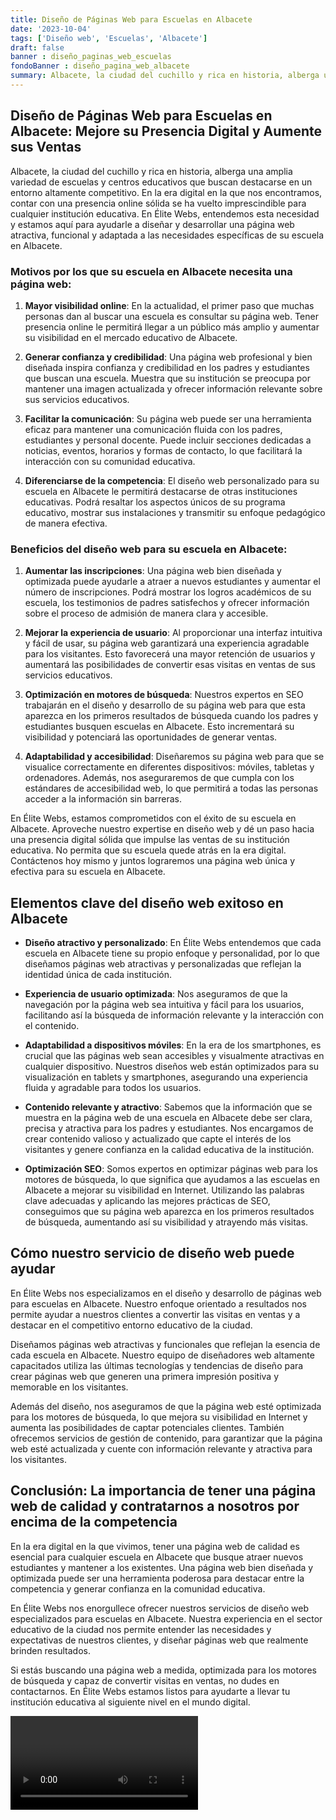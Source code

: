 ```yaml
---
title: Diseño de Páginas Web para Escuelas en Albacete
date: '2023-10-04'
tags: ['Diseño web', 'Escuelas', 'Albacete']
draft: false
banner : diseño_paginas_web_escuelas
fondoBanner : diseño_pagina_web_albacete
summary: Albacete, la ciudad del cuchillo y rica en historia, alberga una amplia variedad de escuelas y centros educativos que buscan destacarse en un entorno altamente competitivo. En la era digital en la que nos encontramos, contar con una presencia online sólida se ha vuelto imprescindible para cualquier institución educativa. En Élite Webs, entendemos esta necesidad y estamos aquí para ayudarle a diseñar y desarrollar una página web atractiva, funcional y adaptada a las necesidades específicas de su escuela en Albacete.
---
```


## Diseño de Páginas Web para Escuelas en Albacete: Mejore su Presencia Digital y Aumente sus Ventas

Albacete, la ciudad del cuchillo y rica en historia, alberga una amplia variedad de escuelas y centros educativos que buscan destacarse en un entorno altamente competitivo. En la era digital en la que nos encontramos, contar con una presencia online sólida se ha vuelto imprescindible para cualquier institución educativa. En Élite Webs, entendemos esta necesidad y estamos aquí para ayudarle a diseñar y desarrollar una página web atractiva, funcional y adaptada a las necesidades específicas de su escuela en Albacete.

### Motivos por los que su escuela en Albacete necesita una página web:

1. **Mayor visibilidad online**: En la actualidad, el primer paso que muchas personas dan al buscar una escuela es consultar su página web. Tener presencia online le permitirá llegar a un público más amplio y aumentar su visibilidad en el mercado educativo de Albacete.

2. **Generar confianza y credibilidad**: Una página web profesional y bien diseñada inspira confianza y credibilidad en los padres y estudiantes que buscan una escuela. Muestra que su institución se preocupa por mantener una imagen actualizada y ofrecer información relevante sobre sus servicios educativos.

3. **Facilitar la comunicación**: Su página web puede ser una herramienta eficaz para mantener una comunicación fluida con los padres, estudiantes y personal docente. Puede incluir secciones dedicadas a noticias, eventos, horarios y formas de contacto, lo que facilitará la interacción con su comunidad educativa.

4. **Diferenciarse de la competencia**: El diseño web personalizado para su escuela en Albacete le permitirá destacarse de otras instituciones educativas. Podrá resaltar los aspectos únicos de su programa educativo, mostrar sus instalaciones y transmitir su enfoque pedagógico de manera efectiva.

### Beneficios del diseño web para su escuela en Albacete:

1. **Aumentar las inscripciones**: Una página web bien diseñada y optimizada puede ayudarle a atraer a nuevos estudiantes y aumentar el número de inscripciones. Podrá mostrar los logros académicos de su escuela, los testimonios de padres satisfechos y ofrecer información sobre el proceso de admisión de manera clara y accesible.

2. **Mejorar la experiencia de usuario**: Al proporcionar una interfaz intuitiva y fácil de usar, su página web garantizará una experiencia agradable para los visitantes. Esto favorecerá una mayor retención de usuarios y aumentará las posibilidades de convertir esas visitas en ventas de sus servicios educativos.

3. **Optimización en motores de búsqueda**: Nuestros expertos en SEO trabajarán en el diseño y desarrollo de su página web para que esta aparezca en los primeros resultados de búsqueda cuando los padres y estudiantes busquen escuelas en Albacete. Esto incrementará su visibilidad y potenciará las oportunidades de generar ventas.

4. **Adaptabilidad y accesibilidad**: Diseñaremos su página web para que se visualice correctamente en diferentes dispositivos: móviles, tabletas y ordenadores. Además, nos aseguraremos de que cumpla con los estándares de accesibilidad web, lo que permitirá a todas las personas acceder a la información sin barreras.

En Élite Webs, estamos comprometidos con el éxito de su escuela en Albacete. Aproveche nuestro expertise en diseño web y dé un paso hacia una presencia digital sólida que impulse las ventas de su institución educativa. No permita que su escuela quede atrás en la era digital. Contáctenos hoy mismo y juntos lograremos una página web única y efectiva para su escuela en Albacete.

<GifSeo />

<Cta />

## Elementos clave del diseño web exitoso en Albacete

- **Diseño atractivo y personalizado**: En Élite Webs entendemos que cada escuela en Albacete tiene su propio enfoque y personalidad, por lo que diseñamos páginas web atractivas y personalizadas que reflejan la identidad única de cada institución.

- **Experiencia de usuario optimizada**: Nos aseguramos de que la navegación por la página web sea intuitiva y fácil para los usuarios, facilitando así la búsqueda de información relevante y la interacción con el contenido.

- **Adaptabilidad a dispositivos móviles**: En la era de los smartphones, es crucial que las páginas web sean accesibles y visualmente atractivas en cualquier dispositivo. Nuestros diseños web están optimizados para su visualización en tablets y smartphones, asegurando una experiencia fluida y agradable para todos los usuarios.

- **Contenido relevante y atractivo**: Sabemos que la información que se muestra en la página web de una escuela en Albacete debe ser clara, precisa y atractiva para los padres y estudiantes. Nos encargamos de crear contenido valioso y actualizado que capte el interés de los visitantes y genere confianza en la calidad educativa de la institución.

- **Optimización SEO**: Somos expertos en optimizar páginas web para los motores de búsqueda, lo que significa que ayudamos a las escuelas en Albacete a mejorar su visibilidad en Internet. Utilizando las palabras clave adecuadas y aplicando las mejores prácticas de SEO, conseguimos que su página web aparezca en los primeros resultados de búsqueda, aumentando así su visibilidad y atrayendo más visitas.

## Cómo nuestro servicio de diseño web puede ayudar

En Élite Webs nos especializamos en el diseño y desarrollo de páginas web para escuelas en Albacete. Nuestro enfoque orientado a resultados nos permite ayudar a nuestros clientes a convertir las visitas en ventas y a destacar en el competitivo entorno educativo de la ciudad.

Diseñamos páginas web atractivas y funcionales que reflejan la esencia de cada escuela en Albacete. Nuestro equipo de diseñadores web altamente capacitados utiliza las últimas tecnologías y tendencias de diseño para crear páginas web que generen una primera impresión positiva y memorable en los visitantes.

Además del diseño, nos aseguramos de que la página web esté optimizada para los motores de búsqueda, lo que mejora su visibilidad en Internet y aumenta las posibilidades de captar potenciales clientes. También ofrecemos servicios de gestión de contenido, para garantizar que la página web esté actualizada y cuente con información relevante y atractiva para los visitantes.

## Conclusión: La importancia de tener una página web de calidad y contratarnos a nosotros por encima de la competencia

En la era digital en la que vivimos, tener una página web de calidad es esencial para cualquier escuela en Albacete que busque atraer nuevos estudiantes y mantener a los existentes. Una página web bien diseñada y optimizada puede ser una herramienta poderosa para destacar entre la competencia y generar confianza en la comunidad educativa.

En Élite Webs nos enorgullece ofrecer nuestros servicios de diseño web especializados para escuelas en Albacete. Nuestra experiencia en el sector educativo de la ciudad nos permite entender las necesidades y expectativas de nuestros clientes, y diseñar páginas web que realmente brinden resultados.

Si estás buscando una página web a medida, optimizada para los motores de búsqueda y capaz de convertir visitas en ventas, no dudes en contactarnos. En Élite Webs estamos listos para ayudarte a llevar tu institución educativa al siguiente nivel en el mundo digital.

<Video />

<CtaBot job='Escuelas' city='Albacete'/>

<Gmaps query='Albacete+españa+maps' />